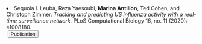 <li> Sequoia I. Leuba, Reza Yaesoubi, __Marina Antillon__, Ted Cohen, and Christoph Zimmer. _Tracking and predicting US influenza activity with a real-time surveillance network._ PLoS Computational Biology 16, no. 11 (2020): e1008180.  
  <a href="https://doi.org/10.1371/journal.pcbi.1008180" style="margin-left: 0.25em" target="_blank">
    <button class="button1">
      <i class="fa-solid fa-feather"> </i> Publication
    </button>
  </a>
</li>
